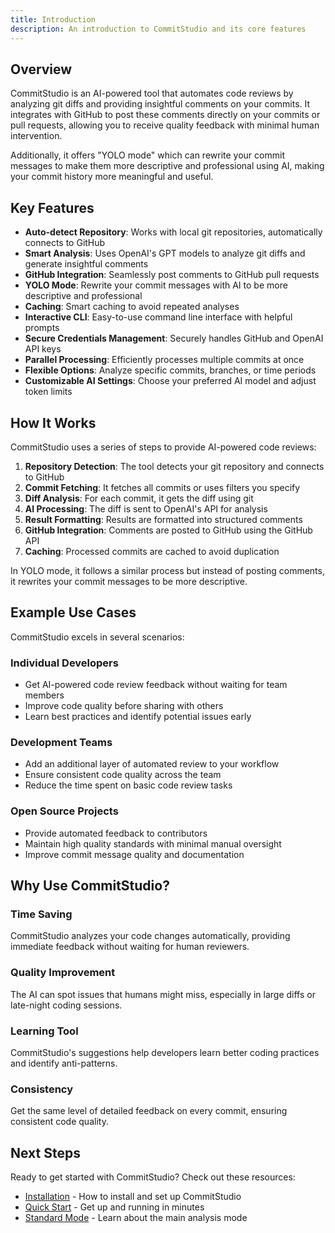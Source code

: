 ```yaml
---
title: Introduction
description: An introduction to CommitStudio and its core features
---
```


## Overview

CommitStudio is an AI-powered tool that automates code reviews by analyzing git diffs and providing insightful comments on your commits. It integrates with GitHub to post these comments directly on your commits or pull requests, allowing you to receive quality feedback with minimal human intervention.

Additionally, it offers "YOLO mode" which can rewrite your commit messages to make them more descriptive and professional using AI, making your commit history more meaningful and useful.

## Key Features

- **Auto-detect Repository**: Works with local git repositories, automatically connects to GitHub
- **Smart Analysis**: Uses OpenAI's GPT models to analyze git diffs and generate insightful comments
- **GitHub Integration**: Seamlessly post comments to GitHub pull requests
- **YOLO Mode**: Rewrite your commit messages with AI to be more descriptive and professional
- **Caching**: Smart caching to avoid repeated analyses
- **Interactive CLI**: Easy-to-use command line interface with helpful prompts
- **Secure Credentials Management**: Securely handles GitHub and OpenAI API keys
- **Parallel Processing**: Efficiently processes multiple commits at once
- **Flexible Options**: Analyze specific commits, branches, or time periods
- **Customizable AI Settings**: Choose your preferred AI model and adjust token limits

## How It Works

CommitStudio uses a series of steps to provide AI-powered code reviews:

1. **Repository Detection**: The tool detects your git repository and connects to GitHub
2. **Commit Fetching**: It fetches all commits or uses filters you specify
3. **Diff Analysis**: For each commit, it gets the diff using git
4. **AI Processing**: The diff is sent to OpenAI's API for analysis
5. **Result Formatting**: Results are formatted into structured comments
6. **GitHub Integration**: Comments are posted to GitHub using the GitHub API
7. **Caching**: Processed commits are cached to avoid duplication

In YOLO mode, it follows a similar process but instead of posting comments, it rewrites your commit messages to be more descriptive.

## Example Use Cases

CommitStudio excels in several scenarios:

### Individual Developers
- Get AI-powered code review feedback without waiting for team members
- Improve code quality before sharing with others
- Learn best practices and identify potential issues early

### Development Teams
- Add an additional layer of automated review to your workflow
- Ensure consistent code quality across the team
- Reduce the time spent on basic code review tasks

### Open Source Projects
- Provide automated feedback to contributors
- Maintain high quality standards with minimal manual oversight
- Improve commit message quality and documentation

## Why Use CommitStudio?

### Time Saving
CommitStudio analyzes your code changes automatically, providing immediate feedback without waiting for human reviewers.

### Quality Improvement
The AI can spot issues that humans might miss, especially in large diffs or late-night coding sessions.

### Learning Tool
CommitStudio's suggestions help developers learn better coding practices and identify anti-patterns.

### Consistency
Get the same level of detailed feedback on every commit, ensuring consistent code quality.

## Next Steps

Ready to get started with CommitStudio? Check out these resources:

- [Installation](/docs/getting-started/installation) - How to install and set up CommitStudio
- [Quick Start](/docs/getting-started/quick-start) - Get up and running in minutes
- [Standard Mode](/docs/usage/standard-mode) - Learn about the main analysis mode 